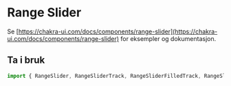 
<Meta title="Komponenter/Range Slider" />

# Range Slider

Se [https://chakra-ui.com/docs/components/range-slider](https://chakra-ui.com/docs/components/range-slider) for eksempler og dokumentasjon.

## Ta i bruk

```jsx
import { RangeSlider, RangeSliderTrack, RangeSliderFilledTrack, RangeSliderThumb } from "@kvib/react";
```
